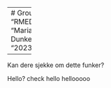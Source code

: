-------
# Group 1 Project
Title: "RMED901_Group1_Project_110923"Authors: "Marianne Bråtveit, Eline Hillestad, Ryan Dunkel and Jonathan Chambenoit"
Date: "2023-09-11"
Output: html_document

-----
Kan dere sjekke om dette funker?

Hello?
check hello
hellooooo

